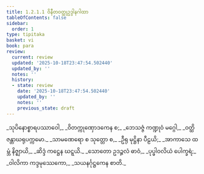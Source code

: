 ```yaml
---
title: 1.2.1.1 ဝိနီတဝတ္ထုဥဒ္ဒါနဂါထာ
tableOfContents: false
sidebar:
  order: 1
type: tipitaka
basket: vi
book: para
review:
  current: review
  updated: '2025-10-18T23:47:54.502440'
  updated_by: ''
  notes: ''
  history:
  - state: review
    date: '2025-10-18T23:47:54.502440'
    updated_by: ''
    notes: ''
    previous_state: draft
---
```



<DynamicBreadcrumb />


<ReviewStatus review={frontmatter.review} showDetails={true} />

<HypothesisAnnotation frontmatter={frontmatter} />

<Paragraph number="942" type="verses" book="para">
_သုပိနောစ္စာရပဿာဝေါ,_  
_ဝိတက္ကုဏှောဒကေန စ;_  
_ဘေသဇ္ဇံ ကဏ္ဍုဝံ မဂ္ဂေါ,_  
_ဝတ္ထိ ဇန္တာဃရုပက္ကမော._  

</Paragraph>

<Paragraph number="943" type="verses" book="para">
_သာမဏေရော စ သုတ္တော စ,_  
_ဦရု မုဋ္ဌိနာ ပီဠယိ;_  
_အာကာသေ ထမ္ဘံ နိဇ္ဈာယိ,_  
_ဆိဒ္ဒံ ကဋ္ဌေန ဃဋ္ဋယိ._  

</Paragraph>

<Paragraph number="944" type="verses" book="para">
_သောတော ဥဒဉ္ဇလံ ဓာဝံ,_  
_ပုပ္ဖါဝလိယံ ပေါက္ခရံ;_  
_ဝါလိကာ ကဒ္ဒမုဿေကော,_  
_သယနင်္ဂုဋ္ဌကေန စာတိ._
</Paragraph>